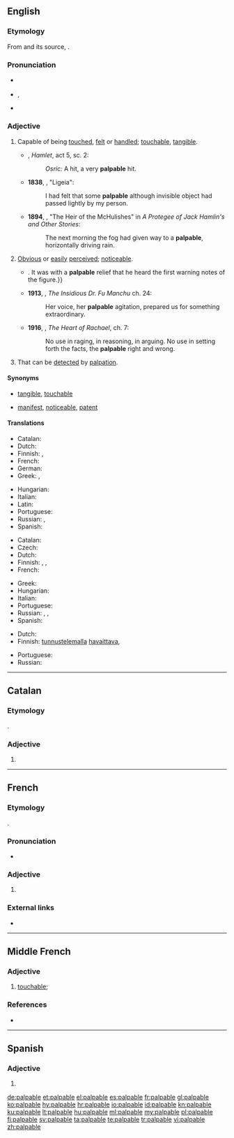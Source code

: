 ==English==
{{was wotd|2008|May|4}}

===Etymology===
From {{etyl|frm|en}} {{term|palpable|lang=frm}} and its source, {{etyl|la|en}} {{term|palpābilis|lang=la}}.

===Pronunciation===
* {{a|UK}} {{IPA|/ˈpalpəbəl/|lang=en}}
* {{a|US}} {{enPR|păl'pə-bəl}}, {{IPA|/ˈpælpəbəl/|lang=en}}
* {{audio|en-us-palpable.ogg|Audio (US)|lang=en}}

===Adjective===
{{en-adj}}

# Capable of being [[touch]]ed, [[felt]] or [[handle]]d; [[touchable]], [[tangible]].
#* {{circa|1600}} {{w|William Shakespeare}}, ''Hamlet'', act 5, sc. 2:
#*: ''Osric:'' A hit, a very '''palpable''' hit.
#* '''1838''', {{w|Edgar Allan Poe}}, "Ligeia":
#*: I had felt that some '''palpable''' although invisible object had passed lightly by my person.
#* '''1894''', {{w|Bret Harte}}, "The Heir of the McHulishes" in ''A Protegee of Jack Hamlin's and Other Stories'':
#*: The next morning the fog had given way to a '''palpable''', horizontally driving rain.
# [[obvious|Obvious]] or [[easily]] [[perceived]]; [[noticeable]].
#* {{quote-book|year=1898|author={{w|Winston Churchill (novelist)|Winston Churchill}}
|title={{w|The Celebrity}}|chapter=5
|passage=Although the Celebrity was almost impervious to sarcasm, he was now beginning to exhibit visible signs of uneasiness,{{...}}. It was with a '''palpable''' relief that he heard the first warning notes of the figure.}}
#* '''1913''', {{w|Sax Rohmer}}, ''The Insidious Dr. Fu Manchu'' ch. 24:
#*: Her voice, her '''palpable''' agitation, prepared us for something extraordinary.
#* '''1916''', {{w|Kathleen Norris}}, ''The Heart of Rachael'', ch. 7:
#*: No use in raging, in reasoning, in arguing. No use in setting forth the facts, the '''palpable''' right and wrong.
# {{context|medicine|lang=en}} That can be [[detect]]ed by [[palpation]].

====Synonyms====
* {{sense|capable of being touched}} [[tangible]], [[touchable]]
* {{sense|obvious or easily perceived}} [[manifest]], [[noticeable]], [[patent]]

====Translations====
{{trans-top|capable of being touched}}
* Catalan: {{t|ca|palpable}}
* Dutch: {{t|nl|tastbaar}}
* Finnish: {{t|fi|käsinkosketeltava}}, {{t|fi|kouriintuntuva}}
* French: {{t+|fr|palpable}}
* German: {{t+|de|greifbar}}
* Greek: {{t+|el|απτός|m|sc=Grek}}, {{t+|el|αισθητός|m|sc=Grek}}
{{trans-mid}}
* Hungarian: {{t+|hu|tapintható}}
* Italian: {{t|it|palpabile}}
* Latin: {{t|la|palpābilis}}
* Portuguese: {{t+|pt|palpável}}
* Russian: {{t+|ru|осяза́емый}}, {{t+|ru|ощути́мый}}
* Spanish: {{t+|es|palpable}}
{{trans-bottom}}

{{trans-top|obvious}}
* Catalan: {{t|ca|palpable}}
* Czech: {{t+|cs|zřejmý}}
* Dutch: {{t|nl|te snijden}}
* Finnish: {{t+|fi|selvä}}, {{t|fi|kouriintuntuva}}, {{t|fi|käsinkosketeltava}}
* French: {{t+|fr|palpable}}
{{trans-mid}}
* Greek: {{t+|el|προφανής|m|sc=Grek}}
* Hungarian: {{t+|hu|érzékelhető}}
* Italian: {{t+|it|evidente}}
* Portuguese: {{t+|pt|palpável}}
* Russian: {{t+|ru|очеви́дный}}, {{t+|ru|я́вный}}, {{t+|ru|я́сный}}
* Spanish: {{t+|es|palpable}}
{{trans-bottom}}

{{trans-top|that can be detected by palpation}}
* Dutch: {{t|nl|palpeerbaar}}
* Finnish: [[tunnustelu|tunnustelemalla]] [[havaittava]], {{t|fi|tunnusteltava}}
{{trans-mid}}
* Portuguese: {{t+|pt|palpável}}
* Russian: {{t|ru|прощу́пываемый}}
{{trans-bottom}}

----

==Catalan==

===Etymology===
{{etyl|la|ca}} {{term|palpābilis|lang=la}}.

===Adjective===
{{ca-adj|mf}}

# {{l|en|palpable}}

----

==French==

===Etymology===
{{etyl|la|fr}} {{term|palpābilis|lang=la}}.

===Pronunciation===
* {{IPA|/palpabl/|lang=fr}}

===Adjective===
{{fr-adj|mf}}

# {{l|en|palpable}}

===External links===
* {{R:TLFi}}

----

==Middle French==

===Adjective===
{{frm-adj|mf}}

# [[touchable]]; {{l|en|palpable}}

===References===
* {{R:TLFi|etym=1}}

----

==Spanish==

===Adjective===
{{es-adj}}

# {{l|en|palpable}}

[[de:palpable]]
[[et:palpable]]
[[el:palpable]]
[[es:palpable]]
[[fr:palpable]]
[[gl:palpable]]
[[ko:palpable]]
[[hy:palpable]]
[[hr:palpable]]
[[io:palpable]]
[[id:palpable]]
[[kn:palpable]]
[[ku:palpable]]
[[lt:palpable]]
[[hu:palpable]]
[[ml:palpable]]
[[my:palpable]]
[[pl:palpable]]
[[fi:palpable]]
[[sv:palpable]]
[[ta:palpable]]
[[te:palpable]]
[[tr:palpable]]
[[vi:palpable]]
[[zh:palpable]]
